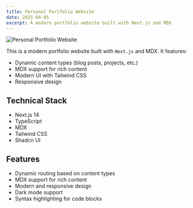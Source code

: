 ```yaml
---
title: Personal Portfolio Website
date: 2025-04-05
excerpt: A modern portfolio website built with Next.js and MDX
---
```


![Personal Portfolio Website](/projects/code.jpg)

This is a modern portfolio website built with `Next.js` and MDX. It features:

- Dynamic content types (blog posts, projects, etc.)
- MDX support for rich content
- Modern UI with Tailwind CSS
- Responsive design

## Technical Stack

- Next.js 14
- TypeScript
- MDX
- Tailwind CSS
- Shadcn UI

## Features

- Dynamic routing based on content types
- MDX support for rich content
- Modern and responsive design
- Dark mode support
- Syntax highlighting for code blocks 